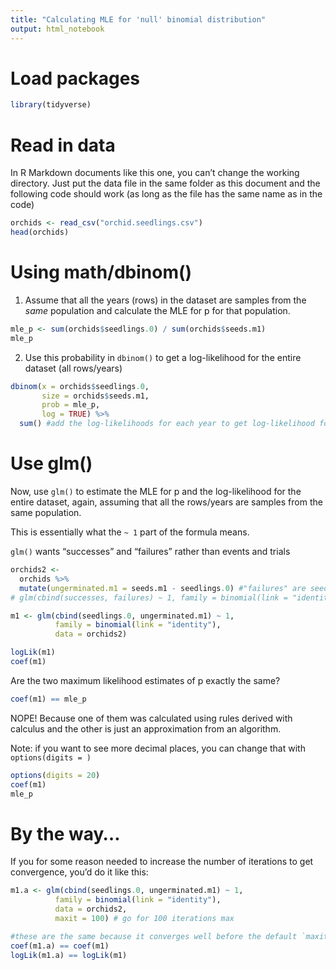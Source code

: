 ```yaml
---
title: "Calculating MLE for 'null' binomial distribution"
output: html_notebook
---
```


# Load packages

```r
library(tidyverse)
```

# Read in data

In R Markdown documents like this one, you can't change the working directory.  Just put the data file in the same folder as this document and the following code should work (as long as the file has the same name as in the code)

```r
orchids <- read_csv("orchid.seedlings.csv") 
head(orchids)
```

# Using math/dbinom()

1. Assume that all the years (rows) in the dataset are samples from the *same* population and calculate the MLE for p for that population.

```r
mle_p <- sum(orchids$seedlings.0) / sum(orchids$seeds.m1)
mle_p
```

2. Use this probability in `dbinom()` to get a log-likelihood for the entire dataset (all rows/years)

```r
dbinom(x = orchids$seedlings.0,
       size = orchids$seeds.m1,
       prob = mle_p,
       log = TRUE) %>%
  sum() #add the log-likelihoods for each year to get log-likelihood for entire dataset.
```


# Use glm()

Now, use `glm()` to estimate the MLE for p and the log-likelihood for the entire dataset, again, assuming that all the rows/years are samples from the same population.

This is essentially what the ` ~ 1` part of the formula means.

`glm()` wants "successes" and "failures" rather than events and trials

```r
orchids2 <-
  orchids %>% 
  mutate(ungerminated.m1 = seeds.m1 - seedlings.0) #"failures" are seeds that didn't become seedlings
# glm(cbind(successes, failures) ~ 1, family = binomial(link = "identity"))

m1 <- glm(cbind(seedlings.0, ungerminated.m1) ~ 1, 
          family = binomial(link = "identity"),
          data = orchids2)

logLik(m1)
coef(m1)
```

Are the two maximum likelihood estimates of p exactly the same?

```r
coef(m1) == mle_p
```

NOPE! Because one of them was calculated using rules derived with calculus and the other is just an approximation from an algorithm.

Note: if you want to see more decimal places, you can change that with `options(digits = )`

```r
options(digits = 20)
coef(m1)
mle_p
```
# By the way...

If you for some reason needed to increase the number of iterations to get convergence, you'd do it like this:

```r
m1.a <- glm(cbind(seedlings.0, ungerminated.m1) ~ 1, 
          family = binomial(link = "identity"),
          data = orchids2,
          maxit = 100) # go for 100 iterations max

#these are the same because it converges well before the default `maxit`
coef(m1.a) == coef(m1) 
logLik(m1.a) == logLik(m1)
```



